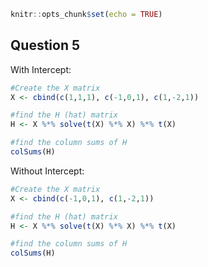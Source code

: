 
```r
knitr::opts_chunk$set(echo = TRUE)
```

## Question 5

With Intercept:
```r
#Create the X matrix
X <- cbind(c(1,1,1), c(-1,0,1), c(1,-2,1))

#find the H (hat) matrix
H <- X %*% solve(t(X) %*% X) %*% t(X)

#find the column sums of H
colSums(H)
```

Without Intercept:
```r
#Create the X matrix
X <- cbind(c(-1,0,1), c(1,-2,1))

#find the H (hat) matrix
H <- X %*% solve(t(X) %*% X) %*% t(X)

#find the column sums of H
colSums(H)
```

